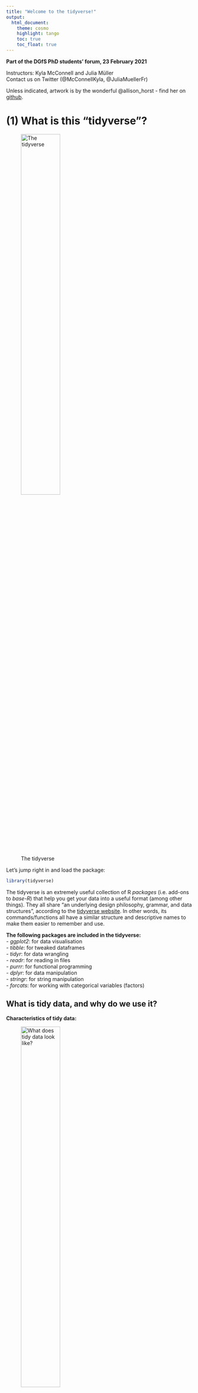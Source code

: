 ```yaml
---
title: "Welcome to the tidyverse!"
output:
  html_document:
    theme: cosmo
    highlight: tango
    toc: true
    toc_float: true
---
```


**Part of the DGfS PhD students' forum, 23 February 2021**

Instructors: Kyla McConnell and Julia Müller  
Contact us on Twitter (@McConnellKyla, @JuliaMuellerFr)  

Unless indicated, artwork is by the wonderful @allison_horst - find her on [github](https://github.com/allisonhorst/stats-illustrations).


# (1) What is this "tidyverse"?

![The tidyverse](img/tidyverse_celestial.png){width=50%}


Let's jump right in and load the package:
```r
library(tidyverse)
```

The tidyverse is an extremely useful collection of R *packages* (i.e. add-ons to *base-R*) that help you get your data into a useful format (among other things). They all share "an underlying design philosophy, grammar, and data structures", according to the [tidyverse website](https://www.tidyverse.org/). In other words, its commands/functions all have a similar structure and descriptive names to make them easier to remember and use.


**The following packages are included in the tidyverse:**  
- *ggplot2*: for data visualisation  
- *tibble*: for tweaked dataframes  
- *tidyr*: for data wrangling  
- *readr*: for reading in files  
- *purrr*: for functional programming  
- *dplyr*: for data manipulation  
- *stringr*: for string manipulation  
- *forcats*: for working with categorical variables (factors) 


## What is tidy data, and why do we use it?

**Characteristics of tidy data:**  

![What does tidy data look like?](img/tidydata_1.jpg){width=50%}

**Why this format?**  
- Best format for most operations in R, especially plotting and running statistical models
- Hadley Wickham: "Tidy datasets are all alike, but every messy dataset is messy in its own way" 
- Tools/commands that work for one tidy dataset will also work for another tidy dataset
- By getting the data in a tidy format, you can spend more time on the actual analysis

![Why use tidy data?](img/tidydata_3.jpg){width=50%}


# (2) Communicating with R

## Understanding warnings and errors
R will often "talk" to you when you're running code. For example, when you install a package, it'll tell you e.g. where it is downloading a package from, and when it's done. Similarly, when you loaded the tidyverse collection of packages, R listed them all. That's nothing to worry about!

When there's a mistake in the code (e.g. misspelling a variable name, forgetting to close quotation marks or brackets), R will give an *error* and be unable to run the line. The error message will give you important information about what went wrong.
```r
hello <- "hi"
#Hello
```

In contrast, *warnings* are shown when R thinks there could be an issue with your code or input, but it still runs the line. R is generally just telling you that you MIGHT be making a logical error, not that the code is impossible.

```r
c(1, 2, 3) + c(1, 2)
```

It's normal that you'll encounter both warnings and errors while coding! This debugging (= finding and fixing errors in code) bingo gives a few suggestions of what might have gone wrong.

![Debugging bingo, by Dr Ji Son, @cogscimom on Twitter](img/debugging_bingo.jpg)


## Reading function documentation
We'll get to know a number of R *functions* today. These functions can take one or more `arguments`. As an example, let's try out the `say()` function from the cowsay package.

First, (install and) load the cowsay package:
```r
# install.packages("cowsay")
library(cowsay)
```

Try the following code:
```r
say(
  what = "Good luck learning about the tidyverse!", 
  by = "rabbit")
```

We can see that this function has the `what` argument (what should be said?) and the `by` argument (which animal should say it?). But what other options are there for this command - which other animals, for example, or can you change the colour? To see the documentation for the `say` command, you can either run this line of code:
```r
?say
```
...or type in `say` in the Help tab on the bottom right.

This will show you the documentation for the command.

- *Usage* shows an overview of the function arguments and their defaults (e.g. if you typed in `say()` without any arguments in the brackets, you'd get the defaults, i.e. a cat saying "Hello world!")
```r
say()
```

- *Arguments* provides more information on each argument. 
Arguments are the options you can use within a function.
- what
- by 
- type
- what_color
etc. 
Each of these can be fed the `say()` function to slightly alter what it does.

- *Examples* at the bottom of the help page lists a few examples you can copy-paste into your code to better understand how a function works.

Don't worry if you don't understand everything in the documentation when you're first starting out. Just try to get an idea for which arguments there are and which options for those arguments. It's good practice to look at help documents often -- this will also help you get more efficient at extracting the info you need from them.

**-- Please work on Exercise block 1 now --**

![say() pumpkin by](img/brownlie.jpg)
By @E_Brownlie

# (3) Reading in and exploring data

Reading in data tends to follow this pattern:
```r
name_of_data_in_R <- read_csv("data_file.csv") # equivalent to
name_of_data_in_R <- read_delim("data_file.csv", delim = ",")

name_of_data_in_R <- read_csv2("data_file.csv") # equivalent to
name_of_data_in_R <- read_delim("data_file.csv", delim = ";")

name_of_data_in_R <- read_tsv("data_file.txt") # tab-separated file
```
This works as long as the data file is saved in the same location as this file! You can add e.g. "data/" before the file name if it is located in a subfolder.

One useful additional argument is `na`. This controls how missing values in the file are recognised. By default, these functions assume that missing values are represented by either empty cells or "NA", but if that's not the case, you can tell R that. For example, if missing values are represented by -9 (as can be the case for questionnaire data), you could add `na = "-9"` to a read command.


## Data we'll use today

**During the workshop:**
- Self-paced reading (dgfs_spr.csv)
- Corpus (cat_dog_corpus_data.csv, corpus_frequencies.csv)
- Questionnaire (animal_survey.csv)
- Acceptability judgments (acceptability_judgements.csv)

We'll introduce each dataset in more detail when we start using it.


**In the exercise blocks:**
- Lexical decision experiment (dgfs_lexdec.csv)
- Questionnaire data - information on the participants in that lexical decision experiment (dgfs_pars_lexdec.csv)
- Phonetic data (wh_split.txt)

Here, you can often choose which data you'd like to focus on - lexical decision or phonetic data!


## Introducing our first dataset

Let's read in a self-paced reading dataset (saved in the data folder, so we need to add `data/` to tell R that):
```r
spr <- read_csv("data/dgfs_spr.csv")
```
The current dataframe is a self-paced reading experiment where 12 participants read 20 sentences each, plus 3 practice sentences to get them warmed up. In a SPR experiment, participants see one word at a time and need to press a button to be shown the next word in the sentence. Their reaction times (RTs, i.e. how long it takes them to press that button) are recorded.
Half the sentences were about dogs and half the sentences were about cats. In one condition (A), all sentences were paired with appropriate adjectival collocates according to the BNC (lap dog vs. tortoiseshell cat), in the other, these were reverse (lap cat vs. tortoiseshell dog). All sentences were presented in otherwise natural-sounding sentences. 


## Exploring our data

Now you have a data file read in, but how do you see what's in it?

```r
head(spr)
```

You can change the amount of rows with the `n` *argument*: 
```r
head(spr, n=3)
```

Or: Click on the name of dataframe in the Environment tab (top right) to open a preview in a new tab. You can also sort columns and filter rows (just for viewing purposes). If the dataframe is large, however, this can get very slow.

There's also an easy way to see what the columns are:
```r
colnames(spr)
```

`summary()`: call it on a dataframe to get each column and useful info based on the data type. For example, numeric columns will show the min, median, max and the quartiles (25% increments).
```r
summary(spr)

summary(spr$RT)
```


## Character vs. factor columns

In the environment panel (or using `str()`), you can see that all the variables in this data are read in as either numeric or character data. However, some variables should be treated as factors because they represent categories, not text data. Let's convert them. 
```r
spr$participant <- as_factor(spr$participant)
spr$item_type <- as_factor(spr$item_type)
spr$cond <- as_factor(spr$cond)
```

This way, the summary output also works as expected. For example, we can have a look at how many different participants and conditions we have:
```r
summary(spr$participant)

summary(spr$cond)
```

If any other columns in your dataframe are read in wrong (for example, if you have a numeric column that looks like: "43", "18" and is being read as a character column) you can convert them with similar syntax: `as.numeric()`, `as.character()` etc.


# (4) The pipe %>% 

One of the most noticeable features of the tidyverse is the pipe %>% (keyboard shortcut: Ctrl/Cmd + Shift + M).

The pipe takes the item before it and feeds it to the following command as the first argument. Since all tidyverse (and many non-tidyverse) functions take the dataframe as the first argument, this can be used to string together multiple functions. It also makes it easier to read sequential code in a more natural order.

Compare the following lines of pseudocode (courtesy of @andrewheiss), which would produce the same output:
![Pipe as explained by Andrew Heiss](img/pipe_andrewheiss.jpg)
  
You can see that the version with the pipe is easier to read when more than one function is called on the same dataframe! In a chain of commands like this one, you can think of the pipe as meaning "and then". 

Another example - maybe @hadleywickham's version of a typical morning speaks more to your own experience (it certainly does for us):
I %>% 
  tumble(out_of = "bed") %>% 
  stumble(to = "the kitchen") %>% 
  pour(who = "myself", unit = "cup", what = "ambition") %>% 
  yawn() %>% 
  stretch() %>% 
  try(come_to_live())


So to re-write the `head()` function with the pipe:
```r
spr %>% 
  head()
```

This produces the exact same output as `head(spr)`.

Here are some more examples:
```r
# Equivalent to summary(spr)
spr %>% 
  summary()

# Equivalent to colnames(spr), which returns all column names
spr %>% 
  colnames() 

# Equivalent to nrow(spr), which returns the number of rows in the df
spr %>% 
  nrow()
```

You can also stack commands by ending each row (except the last one) with a pipe. 
You can see that the version with the pipe is easier to read when more than one function is called on the same dataframe! The line breaks are optional, but make the code more readable.
```r
spr %>% 
  colnames() %>% #extracts column names
  nchar() #counts the number of letters
```


# (5) Renaming and rearranging data

## rename()
You can rename columns with the `rename()` function. The syntax is new_name = old_name. Let's rename the `cond` variable:
```r
spr %>% 
  rename(condition = cond)
```


### Preview vs. saving

This is just a preview because we didn't assign the changed dataframe to any name. If you look at the spr dataframe, for example in the Environment panel on the upper-right, the dataframe hasn't changed. This is useful for testing code and making sure it does what you expect and want it to do. To save the changes, we need to assign the call back to the variable name, i.e.
dataframe <- dataframe %>% 
  some operations here


### Renaming multiple columns

You can also rename multiple columns at once (no need for an array here):
```r
spr <- spr %>% 
  rename(condition = cond, 
         sentence = full_sentence)
```
Notice above that we've saved output over the spr dataframe to make the changes 'permanent'.

There is no output when you save the changes, but the spr dataframe has been permanently updated (within the R session, not in your file system). To save the changes, but also show the output of a function, we can put brackets around the code.

If you make a mistake: arrow with a line under it in the code block of R-Markdown, runs all blocks above (but not the current one).


## arrange()

This command lets you sort by row values: `arrange()`. By default, this sorts by lowest to highest value, but you can add `desc()` to reverse that.
```r
spr %>% 
  arrange(RT)

spr %>% 
  arrange(desc(RT))
```

Or in alphabetical order if the column is a character type:
```r
spr %>% 
  arrange(word)
```

Wrapping `desc()` around character or category variable reverses the sorting:
```r
spr %>% 
  arrange(desc(word))
```

It's also possible to sort by several variables:
```r
spr %>% 
  arrange(word, RT)
```

And again, `desc()` can be used to reverse the order:
```r
spr %>% 
  arrange(word, desc(RT))
```

**-- Please work on exercise block 2 now --**


# (6) Subsets

Taking a subset allows you to look at only a part of your data: tidyverse uses `select()` for columns and `filter()` for rows.

![Source: Kai Arzheimer](img/kai_arzheimer.jpg){width=50%}

## select()

You may have seen the traditional syntax: dataframe$column.

A useful step in using pipes and tidyverse calls is the ability to *select* specific columns. That is, instead of writing `spr$RT` we can write:
```r
spr %>% 
  select(RT) 
```


### Select multiple columns 
You can also use `select()` to take multiple columns. 

```r
spr %>% 
  select(participant, word, RT)
```


You can see that these columns are presented in the order you gave them to the select call, too:

```r
spr %>% 
  select(RT, word, participant)
```


You can also use this to reorder columns in that you give the name of the column(s) you want first, then finish with `everything()` to have all other columns follow:

```r
spr %>% 
  select(RT, everything())
```

Or have a look at the documentation for a command we won't have time to discuss today: `relocate()`.


### Remove columns with select

You can also remove columns using select if you use the minus sign. For example, the item_type column is a factor with only one level - it always says "DashedSentence". So let's get rid of it:

```r
spr %>% 
  select(-item_type)
```

You can also remove multiple columns at once by writing them in an array `c()`. We'd like to remove the item type column and also the first column (X1) which seems to be just a counter.
```r
spr <- spr %>% 
  select(-c(item_type, X1))
```
This overwrites the data as it is saved in R. It does **not** overwrite the file that is saved on your computer. 


### Leveling up select()

Until now, we've used select() in combination with the full column name, but there are helper functions that let you select columns based on other criteria.

For example, here's how we can select both the `sentence_num` and the `word_num` column - by specifying `ends_with("_num")` in the select() call:
```r
spr %>% 
  select(ends_with("_num"))
```

The opposite is also possible using `starts_with()`.

`contains` is another helper function. Here, we're using it to show all columns that contain an underscore:
```r
spr %>% 
  select(contains("_"))
```

We can also select a range of columns using a colon. This works both with variables and (a range of) numbers:
```r
spr %>% 
  select(condition:RT) 

spr %>% 
  select(1:3)
```
Here, the order of the columns matters!

Other helper functions are:
- matches: similar to contains, but can use regular expressions
- num_range: in a dataset with the variables X1, X2, X3, X4, Y1, and Y2, select(num_range("X", 1:3)) returns X1, X2, and X3



## filter()

### Filter based on a condition

While with `select()`, you can pick **columns** by name or if they fulfill conditions, `filter()` lets you look for **rows** that fulfill certain conditions. 

![Filter](img/dplyr_filter.jpg){width=50%}

Use `filter()` to return all items that fit a certain condition. For example, you can use:
- equals to: ==
- not equal to: !=
- greater than: > 
- greater than or equal to: >=
- less than: <
- less than or equal to: <=
- in (i.e. in a vector): %in%

**Syntax:**
filter(data, columnname logical-operator condition)
or, using the pipe:
data %>% 
  filter(columnname logical-operator condition)

Let's look at reaction times that are shorter than 200 ms:
```r
spr %>% 
  filter(RT < 200)
```

...reaction times longer than or equal to 250 ms:
```r
spr %>% 
  filter(RT >= 250)
```

Or you can use it to select all items in a given category. Notice here that you have to use quotation marks to show you're matching a character string.
Look at the error below:
```r
# spr %>% 
#   filter(condition == condA_cat)
```

The correct syntax is: (because you're matching to a string)
```r
spr %>% 
  filter(condition == "condA_cat")
```

You can also use filter to easily drop rows. Let's drop all practice rows and save the output. 
```r
nrow(spr)

spr <- spr %>% 
  filter(condition != "practice")

nrow(spr)
```

Useful to check `nrow()` before and after dropping rows to check how much data has been lost.


To use %in%, give an array of options (formatted in the correct way based on whether the column is a character or numeric):
```r
spr %>% 
  filter(word %in% c("cat", "dog"))

spr %>% 
  filter(sentence_num %in% c(4, 14))
```
Note that filter is case-sensitive, so capitalization matters.

We can also specify several conditions in one `filter()` call:
- Use & for "and" (both conditions must be true)
- Use | for "or" (one condition must be true)
```r
spr %>% 
  filter(word == "cat" & RT > 300)

spr %>% 
  filter(RT > 600 | RT < 100)
```

We can also "chain" different functions, which is one of the things that makes the pipe so useful. For example, we could filter for data in condition B, which is an incomplete sentence, and only look at the words and their response times:
```r
spr %>% 
  filter(condition == "condB_dog") %>% 
  select(word, RT)
```

One useful function that can be chained to `filter()` is `distinct()`, which will return only the unique rows. Without an argument, it returns all rows that are unique in all columns. 

You can also add a column name as an argument to return only the unique values in a certain column (useful with factors)

```r
spr %>% 
  filter(condition == "condB_dog") %>% 
  distinct(sentence)
```

You can also use it on its own to return unique values or combinations of values.

```r
spr %>% 
  distinct(sentence, condition)
```
You may also have NAs in your data at some point -- these appear when a cell is left empty for any reason. `is.na()` is a useful companion to `filter()`, especially paired with the not operator `!`
```r
spr %>% 
  filter(!is.na(RT) & word == "cat")
```

Or tidyverse has its own version of a remove NA call: `drop_na()` which can be included in pipe sequences
```r
spr %>% 
  drop_na(RT)
```

However, before you drop NAs, think about why they are there and if there is some better way to deal with them. Dropping NAs removes THE ENTIRE ROW that includes an NA (there is no way around this, if you think about it). Before permanently removing NAs, think about if they are indicative of an error you don't want to ignore, if they can be replaced by a usable value (check the `replace_na()` command), and if you want to permanently remove them or just discard those rows for some parts of the analysis. Always check the number of rows before and after removing NAs (`nrow()`).


**-- Please work on Exercise block 3 now --**


# (7) Separating and uniting columns

For the next two examples, we'll use a different dataset called `animal_corpus`. Read it in and familiarise yourself with its contents.
```r
animal_corpus <- read_csv2("data/cat_dog_corpus_data.csv")
```

This contains corpus data of "cat" and "dog" together with the words that precede "cat" and "dog". These are called "collocates" and, in our example, also include part of speech tags (the format is word_tag).

This data is not tidy. Why?

The collocates column contains two variables (word and tag) although according to tidy data principles, each variable should be saved in its own column.

## separate()

Luckily, the tidyverse has a command for that: `separate()`. It takes the following arguments:
- data: our dataframe, we'll pipe it
- col: which column needs to be separated
- into: a vector that contains the names of the new columns
- sep: which symbol separates the values
- remove (optional): by default, the original column will be deleted. Set `remove` to FALSE to keep it.

```r
(animal_corpus <- animal_corpus %>% 
  separate(col = coll, 
           into = c("coll", "coll_tag"), 
           sep = "_"))
```

Another example: In the SPR data, the condition column contains two pieces of information: which condition the item was in (condA or condB) and which animal was being read about (cat or dog)
```r
(spr <- spr %>% 
  separate(condition,
           into = c("condition", "animal"),
           sep = "_"))
```


## unite()

The opposite of `separate()`. This lets you glue columns together. 
- col is the name of the new column
- the next argument, a vector, lists the columns that should be united
- sep, as above, lets you specify how the values should be separated

Let's say we'd like our data to be in the format "collocate cat/dog", so without the tag, but in one column, separated by a space. 
```r
animal_corpus %>% 
  unite(col = "coll_word",
        c("coll", "animal"),
        sep = " ")
```

This leads to a lot of repetition - some bigrams appear several times in just our preview. To remedy this, we can use `distinct()`, which only keeps unique rows. To make clear that we want unique collocate cat/dog combinations, we can put `coll_word` into `distinct()` to make clear that this is the relevant column and tags should be ignored.
```r
animal_corpus %>% 
  unite(col = "coll_word",
        c("coll", "animal"),
        sep = " ") %>% 
  distinct(coll_word)
```


# (8) Creating and changing columns with mutate()

With the `mutate()` function, you can change existing columns and add new ones. 
The syntax is:
mutate(data, col_name = some_operation)
or, with the pipe: 
data %>% mutate(col_name = some_operation).

![Mutate](img/dplyr_mutate.png){width=50%}

The response times are measured in ms. Let's convert them to seconds by dividing by 1000:
```r
spr %>% 
  mutate(RT_s = RT / 1000)
```
Now, there's a new column called RT_s (it's at the very end by default).

You can also save the new column with the same name, and this will update all the items in that column (see below, where I divide response times by 1000, but note that I don't save the output):
```r
spr %>% 
  mutate(RT = RT / 1000)
```

You can also do operations to character columns - for example: 
```r
(spr <- spr %>% 
  mutate(word = tolower(word)))
```

We can also easily calculate the length of each word (as number of characters):
```r
(spr <- spr %>% 
  mutate(word_length = nchar(word)))
```

## Change data type in a column

We can also change data types using `mutate()`. Instead of the code we used earlier to convert participant and condition to factors, we could write: 
```r
(spr <- spr %>% 
  mutate(participant = as_factor(participant),
         condition = as_factor(condition)))
```
As you can see, we can change several variables within one `mutate()` call. In the same way, we could create several new columns at the same time. 

## Relabel factors
In our SPR experiment, condition A represents a match (i.e. cat/dog is presented with a matching collocate: purring cat, guide dog) and condition B is a mismatch (e.g. guide cat, purring dog). To make this clear in the data, we should label this explicitly. Within a `mutate()` command, we can use `recode()` to change the factor labels. The format for this is "old label" = "new label".
```r
(spr <- spr %>% 
  mutate(condition = recode(condition, 
                            "condA" = "match", "condB" = "mismatch")))
```

Let's look at our third dataset, animal_survey. It contains data from the same participants who answered a few sociodemographic questions and also indicated how cute they think animals are, how much they('d) like look at, pet, and own an animal (scale: 1-5). Besides that, they were also asked to rate cats and dogs (scale: 1-7).
```r
animal_survey <- read_csv("data/animal_survey.csv")

animal_survey %>% 
  head()
```

In our animal_survey data, education is represented by the numbers 1-4. We can most easily change these labels using `recode()`:
```r
(animal_survey <- animal_survey %>% 
  mutate(education = recode(education,
                            "1" = "Elementary school",
                            "2" = "High school",
                            "3" = "Bachelor's degree",
                            "4" = "Master's degree or higher"
                            )))
```
Because these numbers should be treated as characters, we need to put them in quotation marks!


## If-else-statements

Now for something fancy. You can also make new columns based on "if" conditions using the call `ifelse()`.

The syntax of ifelse is: ifelse(this_is_true, this_happens, else_this_happens). 

For example, we could create a column called "RT_short" that contains "short" if the response time is faster than 100 ms and "long" if it isn't:

```r
spr %>% 
  mutate(RT_cat = ifelse(RT < 100, "short", "long"))
```

You can also use ifelse on categorical / character columns:
```r
(spr <- spr %>% 
  mutate(position = ifelse(word %in% c("cat", "dog"), "critical", "not critical")))
```


## Several conditions: case_when()
What if you have several conditions? For example, if RTs are shorter than 100 ms, they should be labelled "short", if they're longer than 500 ms, "long", and "normal" for all other RTs. While it's possible to chain several `if_else()` statements, it gets confusing and hard to read. Instead, we should use `case_when()`.

![Case when: an extension of if-else](img/dplyr_case_when.png){width=50%}

The syntax within `case_when()` is:
condition ~ what to do if it is true (can be used as often as you want and can even refer to different variables!),
TRUE ~ what to do in all other cases.
```r
spr %>% 
  mutate(RT_cat = case_when(
    RT < 100 ~ "short",
    RT > 500 ~ "long",
    TRUE ~ "normal"
  )) 
```


Another example: In the questionnaire, participants were asked to indicate how much they like cats and dogs, respectively. We can convert this information into a category. To create a variable called "preference", we can use the following `case_when()` statement:
```r
head(animal_survey)

(animal_survey <- animal_survey %>% 
  mutate(preference = case_when(
    cats > dogs ~ "cats",
    dogs > cats ~ "dogs",
    TRUE ~ "undecided"
  )))
```
If we look at the output, we see that the "else/TRUE" condition wasn't necessary, strictly speaking, but it's good to account for all the potential cases in the data so you don't end up with superfluous NAs.

**-- Please work on Exercise block 4 now --**


# (9) Summary tables with groupings

## summarize()

Let's extract some information on the reaction times in the self-paced reading data. If we want to do this the tidy way, we can use `summarise(operation(variable))`.

You can use multiple different operations in the summarize part, including:
- mean(col_name)
- median(col_name)
- max(col_name)
- min(col_name)

Note that if you have NAs in your dataset, you would have to at least temporarily drop them to calculate the mean (could pipe in `drop_na()`, then you wouldn't have to drop any rows)
```r
spr %>% 
  summarise(mean(RT))
```

...and the median RTs:
```r
spr %>% 
  summarise(median(RT))
```

By default, the column is labelled "mean(RT)" or "median(RT)", respectively. We can set our own names, though:
```r
spr %>% 
  summarise(average_RT = mean(RT))
```


## group_by() 
In our SPR experiment, we showed matching and mismatching collocate + cat/dog combinations, so we might assume that the mismatched combinations were read more slowly. We'd like to see the average RTs for each condition.

To look at summary statistics for specific groupings like these, we have to use a two- (more like three-) step process. 

First, group by your grouping variable (here: condition) using `group_by()`
Then, summarize, which creates returns a summary statistic over multiple rows, using `summarize()` or `summarise()`
Finally, ungroup (so that R forgets that this is a grouping and carries on as normal, with `ungroup()`
Usually this makes no difference to what you see but is an important fail-safe if you're continuing in the code block. For example, if you need to drop the former grouping variable and don't use `ungroup()`, R will refuse to drop it.

![Group and ungroup](img/group_by_ungroup.png){width=50%}

For example, to return the average RT in each condition:
```r
spr %>% 
  group_by(condition) %>% 
  summarize(mean(RT)) %>% 
  ungroup()
```

You can also give a name to your new summary column: 
```r
spr %>% 
  group_by(condition) %>% 
  summarize(average_RT = mean(RT)) %>% 
  ungroup()
```

Or further manipulate it, e.g. converting ms to seconds:
```r
spr %>% 
  group_by(condition) %>% 
  summarize(average_RT_s = mean(RT) / 1000) %>% 
  ungroup()
```

You can also group by more than one column to return the unique combinations of the variables.
```r
spr %>% 
  group_by(condition, animal) %>% 
  summarize(mean(RT)) %>% 
  ungroup()
```


## count()
For categorical columns, you can also count how many rows are in each category using `count()` instead of `summarize()`. Here, we're counting how often which word appeared in the experiment. The count is displayed in the new "n" column:
```r
spr %>% 
  group_by(word) %>% 
  count() %>% 
  ungroup()
```

This is sorted alphabetically, but we can pipe it into the `arrange()` call we discussed earlier to sort by frequency, in descending order.
```r
spr %>% 
  group_by(word) %>% 
  count() %>% 
  ungroup() %>% 
  arrange(desc(n))
```

# (10) across()

`across()` is a helper for `mutate()` and `summarise`. It lets you easily apply a change or create a summary for several variables because you can use `select()` helpers (`starts_with()`, `ends_with()`, `contains()`, etc.) with `across()`.

For example, if we'd like to see the mean for columns that end with "num":
```r
spr %>% 
  summarise(across(ends_with("num"), mean))
```

This also works with a list of functions, e.g. the mean and the standard deviation:
```r
spr %>% 
  summarise(across(ends_with("num"), c(mean, sd)))
```

Here's an example of `across()` in a `mutate()` function. This lets you easily convert all character variables into factors:
```r
spr %>% 
  mutate(across(where(is.character), as.factor))
```

![Across](img/dplyr_across.png)


## Row-wise operations
Back to our questionnaire. For each participant, we'd like to calculate the average of the columns that start with "animals" to get one measure of their interest in animals. We might try something like this:  
```r
animal_survey %>% 
  summarise(across(starts_with("animals"), mean))
```

As you can see, R gives us the averages for each of the columns, across all participants - not what we're looking for! The reason for this is that R is best at computing over columns. To solve our problem, we need to add `rowwise()`. This is similar to the grouping idea (`group_by()`) we came across a little earlier. Here, we're telling R to treat every row as a single "group". We can then use `c_across()`, which is the version of `across` that works with row-wise operations. We also need `mutate()` because we want to create a new column rather than see a summary:
```r
(animal_survey <- animal_survey %>% 
  rowwise() %>% 
  mutate(
    pet_interest = mean(c_across(starts_with("animals")))
  ))
```

**-- Please work on exercise block 5 now--**


# (11) Reshaping data 

Now, let's look into how to change the shape of your data. There are two options here:
- making your data "longer", i.e. increase the number of rows and decrease the number of columns
  - useful for tidying data, especially common with "wild-caught" data
  - command: `pivot_longer()` (older command: `gather()`)
- making your data "wider", i.e. decrease the number of rows and increase the number of columns
  - not (as) common for tidying but for creating summary tables
  - command: `pivot_wider()` (older command: `spread()`)


## pivot_longer()
Let's take another look at the questionnaire data. The format it is in is typical for questionnaire data as you would export it from host sites. The data from each person is represented on one line. This can be useful for some operations (like in the `case_when()` we used to create the "preference" variable) but a problem for other applications, so let's tidy this using `pivot_longer`. 
Specifically, we have an issue with the dog and cat ratings being in separate columns. Instead, we should have a column called "animal", which contains either "cats" or "dogs", and another column that contains the rating.

The basic `pivot_longer` arguments are:
cols: which columns should be reshaped?
names_to: the name of the variable that the original column names ("cats" and "dogs") should be stored in as values
values_to: the name of the variable that the contents of the variables should be stored in
```r
animal_survey %>% 
  pivot_longer(cols = c("cats", "dogs"),
               names_to = "animal",
               values_to = "rating")
```

Another example: This next file contains the averages of acceptability judgements for the sentences we used in the experiment (we'd expect that sentences which contain mismatching collocates such as "barking cat" are rated as less acceptable than sentences with matching collocates). Let's read it in:
```r
acc_judge_original <- read_csv("data/acceptability_judgements.csv")
```
We can see that this data is in a very wide format - each column name contains one of the sentences, and the only row consists of the average acceptability judgements.

What we'd like instead is a column that contains all the sentences and another column that contains all the averages.
```r
(acc_judge <- acc_judge_original %>% 
  pivot_longer(
    cols = everything(), # we want to reshape the entire data, so all variables are concerned
    names_to = "sentence",
    values_to = "rating"
  ))
```

## pivot_wider()
While `pivot_longer()` is often used to tidy data, its opposite `pivot_wider()` is more common when creating and reformatting summary tables. For example, let's first count how often "cat" and "dog" occur with each collocate:
```r
animal_corpus %>% 
  group_by(animal, coll) %>% 
  count() %>% 
  ungroup() 
```

Looks like it's working! However, we'd like to reshape this data into a more typical contingency table-like format, with "cat" and "dog" as row labels, and the collocates as column labels.  
We can use `pivot_wider()` to achieve this. Its main arguments are:
names_from: where should the new column names come from?
values_from: where should the corresponding values come from?
```r
animal_corpus %>% 
  group_by(animal, coll) %>% 
  count() %>% 
  ungroup() %>% 
  pivot_wider(
    names_from = coll,
    values_from = n
  )
```


# (12) Joining several data sets
Let's add the acceptability judgement data to the SPR data: we want to "join" the two datasets into one, so each sentence should be matched up with its average rating. There are several join commands, which differ in how they match up datasets and which cases are kept or discarded. 
Their syntax is:
xxxx_join(dataframe1, dataframe2, by = "column that is present in both dfs")

![Join options, from the data wrangling cheat sheet](img/dplyr-joins.png)

The column "sentence" is what we need to match up acceptability judgements with the SPR data. When joining, it's often a good idea to create a new dataframe instead of overwriting any of the old ones.
```r
spr_acc <- full_join(spr, acc_judge, by = "sentence")
```

A quick glance at the Environment tab confirms that we now have a dataframe with the same number of rows ("observations") but one more column, just as we want. But when joining data, plenty of things can go wrong, so let's look at the data:
```r
spr_acc %>% 
  select(sentence, rating) %>% 
  distinct()
```

Looks fine! Let's follow the same procedure to add participant information to this new dataset:
```r
spr_acc_participants <- full_join(spr_acc, animal_survey, by = "participant")
```

As a final example, we'll read in one last, very simple, dataset. It contains the raw frequencies of each of the words participants read in the SPR experiment (word frequency tends to be a good predictor of reading times: more common words are usually read faster). Let's have a look:
```r
corpus_frequencies <- read_tsv("data/corpus_frequencies.csv")
```

We'd like to add the word frequency to our data, so the column to match by is "word" in the spr data but it's called "token" in the corpus data. To join this, we can either rename one of these or use a vector in `by()` which lists the two column names as they appear in the dataframes:
```r
spr_complete <- full_join(spr_acc_participants, corpus_frequencies, by = c("word" = "token"))

rm(spr_acc, spr_acc_participants) #remove dfs to keep the environment clean
```

Other options: 
- semi_join
- anti_join
- bind_rows
- bind_cols


# (13) Writing files to disk

To write files to disk, you also need to select which separator you want to use -- do you want a comma-separated file or a tab-separated file? In theory, this shouldn't matter much, you just have to know which you pick. 

CSVs are often saved as .csv (this is also openable in Excel) and TSVs are often saved as .txt

You can save CSVs and TSVs like so:
```r
# write_tsv(spr_complete, "spr_df.txt")

# write_csv(spr_complete, "spr_df.csv")
```
Syntax: write_tsv(dfname, "filename.ext")

Remember, something like data type in R (ex: character or factor) can't be saved into one of these files -- it just saves the values separated by the separator (and the column names). So you'll still have to do the conversions next time you read the file into R. 

**-- Please work on exercise block 6 now--**


# (14) Intro to ggplot 

![ggplot2](img/ggplot2_exploratory.png){width=50%}
### The layered grammar of graphics
ggplot follows the grammar of graphics. 

Layer 1: Data

You can see, at this stage we have, well... nothing!
```r
ggplot(data = spr_complete)
```

Layer 2: *aesthetic mappings* -- how should the data be matched to the graphics (e.g. which variable is shown on the x-axis, which one is shown on the y-axis)?

Note: ggplot uses + to continue a line of code; this has to come at the END of the previous line.

When we tell ggplot how we want the aesthetics mapped, it can already start to set up the axes. However, it doesn't yet know what type of graph we're building:
```r
ggplot(data = spr_complete) + 
  aes(x = condition) 
```

Layer 3: *geom*  -- the type of plot we're making. This may be a bar chart, a line graph, a scatterplot, or many more options we'll explore below!

Let's try a bar chart -- ggplot automatically counts up how many items are left in each condition.
```r
ggplot(data = spr_complete) + 
  aes(x = condition) +
  geom_bar()
```

![Axis labels](img/axes.jpg){width=50%}
Source unknown.

### Other geoms

#### For one variable

*One categorical variable* 
Bar charts show how many rows are in each group, like above.

```r
ggplot(data = spr_complete) +
  aes(x = education) +
  geom_bar()
```

*One continuous/numeric variable* 
To show the distribution of one continuous variable, a histogram is useful. Histograms take a continuous variable and divide it into *bins*. 
```r
ggplot(data = spr_complete) +
  aes(x = RT) +
  geom_histogram() #try bins=50
```

R warns you that it has simply used the default number of bins (30).  However, you can change this and see how it changes your idea of the distribution. Change this with the argument `bins=` inside of the geom_histogram()

Density plots are a variation of histograms where a smooth line instead of separate bars is drawn. This can be useful for a larger number of data points but can also hide some nuance.
```r
ggplot(data = spr_complete) +
  aes(x = RT) +
  geom_density()
```


#### For two variables

*Two continuous variables* 
For two continuous variables, we can use a scatterplot with `geom_point()` to show one dot per data point, defined against two continuous axes, like we saw in the example.

```r
ggplot(data = spr_complete) +
  aes(x = word_length, y = log(frequency)) +
  geom_point()
```

We can also use a (smoothed) line to represent the same data:
```r
ggplot(data = spr_complete) +
  aes(x = word_length, y = log(frequency)) +
  geom_smooth() #try method ="lm"
```

Here comes the cool part about ggplot.. you can also do both at the same time! Simply add both geoms to the same plot:

```r
ggplot(data = spr_complete) +
  aes(x = word_length, y = log(frequency)) +
  geom_point() +
  geom_smooth()
```

*One continuous, one categorical variable* 
In the boxplot below, the thick line in the middle is the median, the bottom of the box is the 1st Quartile and the lines reach up to the minimum and maximum values (shown as dots if they are extreme, i.e. they are outside of 1.5x the range from 1st to 3rd quartile: the interquartile range).

```r
ggplot(data = spr_complete) +
  aes(x = condition, y = RT) +
  geom_boxplot()
```

A violin plot is a bit like a histogram turned on its side and mirrored, and also shows where the data is located for each group.
```r
ggplot(data = spr_complete) +
  aes(x = condition, y = RT) +
  geom_violin() 
```

It pairs well with a boxplot!
```r
ggplot(data = spr_complete) +
  aes(x = condition, y = RT) +
  geom_violin() + 
  geom_boxplot() #try adding alpha = 0.5
```


## Adding more information

### Fill vs. color

Fill is used for filling in larger spaced like entire bars. Color is used for smaller sections like dots or lines. 

### colour
Let's return to our boxplot of RTs by condition. Here, we can add a color argument to the *geom* call that calls a normal color (*in quotes*). This will make the lines of the boxplot that color.
Note: if you know what hex codes are (or just use a hex code finder online), you can use all sorts of custom colors.
```r
ggplot(data = spr_complete) +
  aes(x = condition, y = RT) +
  geom_boxplot(color = "pink")
```

However, we can also use the color argument to introduce a third variable into the picture. If we are calling a variable/column, we do *not* need quotes AND we need to put it in the *aes* part of the call, becuase it is a -mapping- not a simple color.
```r
ggplot(data = spr_complete) +
  aes(x = condition, y = RT, color = animal) +
  geom_boxplot()
```

Here's what happens if you try to put a plain color inside of the aes mapping... R doesn't find this variable, so it just randomly creates it..
```r
ggplot(data = spr_complete) +
  aes(x = condition, y = RT, color = "pink") +
  geom_boxplot()
```

### fill
Bar charts and other charts with pretty large open spaces usually need fill. Fill works the same as color in that it can either go *inside aes() as a mapping* or *inside the geom, with quotes, as a plain color*.
```r
ggplot(data = spr_complete) +
  aes(x = education, fill = education) +
  geom_bar()
```

Or (as with color), use it to introduce a new variable.
```r
ggplot(data = spr_complete) +
  aes(x = education, fill = gender) +
  geom_bar() #try position="dodge" and/or show.legend=FALSE
```

Bar plots can actually also take color, but this affects the color of the lines only:
```r
ggplot(data = spr_complete) +
  aes(x = education, color = gender) +
  geom_bar()
```

Or mix and match!
```r
ggplot(data = spr_complete) +
  aes(x = education, fill = gender) +
  geom_bar(color = "yellow")
```


## Labels

You can change most labels by using the `labs()` command, which as a lot of arguments for changing different parts of text.
```r
ggplot(data = spr_complete) +
  aes(x = condition, y = RT, color = animal) +
  geom_boxplot() +
  labs(x = "Condition", 
       y = "Response Time",
       colour = "Animal in stimulus", # this works the same way for fill
       title = "Response times by condition",
       subtitle = "To cat and dog collocates",
       caption = "Made by me")
```

## Piping into a ggplot
A great feature of ggplot is that it works with the pipe, so that you can also do:
```r
spr_complete %>% 
  ggplot() +
  aes(x = education, fill = gender) +
  geom_bar()
```

And naturally, edit the dataframe before using any of the commands above!
```r
spr_complete %>% 
  filter(education != "Elementary school") %>% 
  ggplot() +
  aes(x = education, fill = gender) +
  geom_bar()
```

**-- Please work on exercise block 7 now--**

![ggplot masterpiece](img/ggplot2_masterpiece.png){width=50%}

And if you're looking for something new, check out the [R Graph Gallery](https://www.r-graph-gallery.com)

# (15) Getting help

We hope to have provided you with a lot of tools and knowledge today that will help you work with your data! However, it obviously isn't possible to cover all tidyverse functions that might be useful for your own data cleaning and analysis. Similarly, this often isn't as smooth a process as we've presented here today. Sometimes, you're not sure which commands to use, or which arguments a function has, or even which format your data actually needs to be in! This can be a frustrating experience, so we wanted to share some suggestions for how to re-frame negative thoughts and turn them into more positive and encouraging ones:

![Hadley Wickham on how to deal with frustrating problems, from his keynote at the RStudio conference 2021](img/SelfsoothingR.jpg)

## Function documentations & vignettes

As we showed you earlier, the function documentation (access via `?function` or by typing the function into the "Help" panel on the bottom right) is really useful, but don't expect to understand every single detail (that's usually not necessary anyway for figuring out how to make it work or if you're mostly checking how to spell an argument, etc.). If you're trying to learn how to use a new function or remind yourself of functions you haven't used in a while and are finding it hard to wrap your head around it by just reading the documentation, scroll all the way down to the examples and play around with those. 

For some functions, **vignettes** are available. For instance, if you search for help on either of the two pivoting functions, you'll be directed to a vignette on pivoting. Enter `vignette("pivot")` to access it. It'll open in the Help window and is more like a detailed tutorial with lots of example data to help you understand more complex functions.

By the way: We haven't had time to discuss *all* arguments that each of the functions we learned today can take, so if you think a particular function might almost solve your problem, check its documentation - maybe there's an extra argument that does exactly what you're looking for!


## Working with Google results

If you encounter a specific problem but aren't sure which function to use (or if you're trying to use a command you know in a very specific way), it's often a good idea to simply google the question (and the same goes for error messages - after you double-checked common mistakes regarding spelling, capitalisation, commas, missing brackets...). R generally has a large and helpful community, so you'll likely find answers on sites such as Stack Overflow or, if you're lucky, even entire blogposts written on a relevant issue.


# (16) Workflows/code conventions

## Packages
When installing new packages, don't put the code for that in your script - you don't want packages to be installed every time you run a script when they're already there.
Always list and load all packages at the top of your script (in the first code block if using an R-Markdown file)!

## Naming conventions
Give expressive names to your variables and dataframes/tibbles. Don't just call everything "data", "df", or "variable1", "var1", etc., but use names that immediately tell you what the variable contains.
Use consistent naming conventions for variables. For example, if you use an underscore to separate words in one multi-word variable name, use the same symbol everywhere.
Similarly, be consistent with capitalisation - our recommendation is to use lowercase for all data and variable names to reduce the chance of misspelling variables.

## Line breaks
Throughout these materials, we've been using line breaks after pipes and often also after each argument of a function. This is purely for readability's sake - optional, but highly recommended!
We've also consistently assigned to the dataframe (e.g. spr <- spr %>% some commands) at the beginning of a code block, although it's also possible to do that at the end of the code block, which is not recommended in most cases. 

## Building up code blocks/chaining commands
When working on a (more) complex data wrangling problem, you'll often need to take several steps towards your goal, i.e. use several commands to arrive at a tidy and workable dataframe. If you're stuck at this step, think about what you want your data to look like, then identify single steps towards that form, then think about how to express each of these in R. It often helps to draw or take notes on paper to better think through this process!
In terms of actually writing code, ideally also build it up step by step and don't save your changes until you're certain they are what you want. Sometimes, it can also be a good idea not to overwrite the original dataframe but to save it under a different name, e.g. for major restructuring such as pivoting or joining.


# Additional materials

## Miscellanous commands we didn't have time for today
- `package::command` for specifying which package a command should be taken from if you have packages loaded which use the same command names
- `relocate()` to change the order of columns
- `replace_na()` to replace NAs with a specific value and the reverse, `na_if()`to replace selected values with NA (e.g. when downloading questionnaire data, missing answers might be coded as -9)
- `coalesce()` to combine two variables and replace missing values in either of them (which is often a result from joining dataframes with columns that have different names)
- `lag()` and `lead()` to find previous or next values. Useful in e.g. SPR or eyetracking to look at the frequency or RT of the previous word.
- `cumsum()`, `cumprod()`, `cummax()`, `cummin()` for cumulative sums, products, minima or maxima
- `top_n()` for the top results (e.g. to see the five most frequent collocates for each "cat" and "dog")
- `sample()` or `sample_frac()` to take a random sample from your data, e.g. to extract sentences for qualitative analysis or to test commands on a smaller dataset when working with large data
- `str_squish()` to remove superfluous whitespace (e.g. "cute     cat") in a string
- `parse_number()` to extract only numbers from a string (e.g. "USD18" -> "18")


## Resources and cheat sheets

The folder "advanced_pivoting_exercise" contains an exercise that covers a lot of the data wrangling commmands we discussed today and goes into a lot more detail on pivoting and joining.

- [Tidyverse website](https://www.tidyverse.org/)
- [Online book: R for Data Science](https://r4ds.had.co.nz/index.html)
- [Collection of cheat sheets](https://rstudio.com/resources/cheatsheets/)
- [Allison Horst's tidyverse introduction](https://allisonhorst.shinyapps.io/edge-of-the-tidyverse)
- [Article: Ten Up-To-Date Ways to do Common Data Tasks in R](https://towardsdatascience.com/ten-up-to-date-ways-to-do-common-data-tasks-in-r-4f15e56c92d)
- [Article: Five Tidyverse Tricks You May Not Know About](https://towardsdatascience.com/five-tidyverse-tricks-you-may-not-know-about-c5026d5a19da)
- dplyr tutorials: [Part 1](https://www.kaggle.com/jessemostipak/dive-into-dplyr-tutorial-1) and [part 2](https://www.kaggle.com/jessemostipak/dive-deeper-into-dplyr-tutorial-2)
- [Article: 10 Must-Know Tidyverse Features](https://www.r-bloggers.com/2020/10/10-must-know-tidyverse-features/)
- [Introductory tutorials on data vis and wrangling in R](https://r-bootcamp.netlify.app/)
- [Article: Data Vis for Likert Questions](https://lmudge13.github.io/sample_code/likert_graphs.html)
- [Making Vowel Plots in R](https://joeystanley.com/blog/making-vowel-plots-in-r-part-1)
- [Danielle Navarro's Youtube playlist on R-Markdown](https://www.youtube.com/playlist?list=PLRPB0ZzEYegM86awo590bP1MJjQbjdR9E)
- [R Graph Gallery](https://www.r-graph-gallery.com)


![Hopefully, you feel a lot closer to the second picture than when we started!](img/r_first_then.png)
